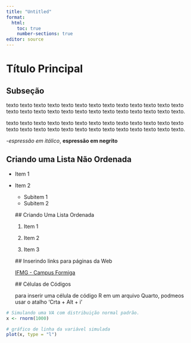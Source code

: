 ```yaml
---
title: "Untitled"
format: 
  html:
    toc: true
    number-sections: true
editor: source
---
```


# Título Principal

## Subseção

texto texto texto texto texto texto texto texto texto texto texto texto texto
texto texto texto texto texto texto texto texto texto texto texto texto texto.

texto texto texto texto texto texto texto texto texto texto texto texto texto
texto texto texto texto texto texto texto texto texto texto texto texto texto.

*-espressão em itálico*, **espressão em negrito**

## Criando uma Lista Não Ordenada

- Item 1
- Item 2
    - Subitem 1
    - Subitem 2
    
    ## Criando Uma Lista Ordenada
    
    1. Item 1
    
    2. Item 2
    
    3. Item 3
    
    ## Inserindo links para páginas da Web
    
    [IFMG - Campus Formiga](https://formiga.ifmg.edu.br/){target="_blank"}
    
    ## Células de Códigos
    
    para inserir uma célula de código R em um arquivo Quarto, podmeos usar o 
    atalho 'Crta + Alt + i'
    
```r
# Simulando uma VA com distribuição normal padrão.
x <- rnorm(1000)

# gráfico de linha da variável simulada
plot(x, type = "l")
```
    
    
    
    
    
    
    
    
    
    
